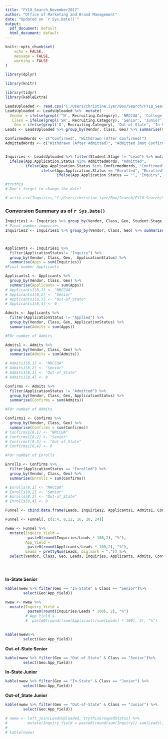 ```yaml
---
title: "FY18_Search_November2017"
author: "Office of Marketing and Brand Management"
date: "Updated on `r Sys.Date()`"
output:
  pdf_document: default
  html_document: default
---
```



```r
knitr::opts_chunk$set(
	echo = FALSE,
	message = FALSE,
	warning = FALSE
)
```

```r
library(dplyr)

library(knitr)

library(tidyr)
library(kableExtra)
```











```r
LeadsUploaded <- read.csv("C:/Users/christine.iyer/Box/Search/FY18_Search/Search_Oct_2017/Search_October2017_Downloads.csv", header = T, stringsAsFactors = F)
LeadsUploaded <- LeadsUploaded %>%  mutate(
  Vendor = ifelse(grepl('^N', Recruiting.Category), 'NRCCUA', 'College Board'),
   Class = ifelse(grepl('SR', Recruiting.Category), 'Senior', 'Junior') ,
    Geo = ifelse(grepl('O', Recruiting.Category), 'Out-of-State', 'In-State'))
Leads <- LeadsUploaded %>% group_by(Vendor, Class, Geo) %>% summarise(Leads = n())


```



```r

ConfirmedWords <- c("Confirmed", "Withdrawn (After Confirmed)")
AdmittedWords <- c("Withdrawn (After Admitted)", "Admitted (Not Confirmed)" )


Inquiries <- LeadsUploaded %>% filter(Student.Stage != "Lead") %>% mutate(ApplicationStatus =
  ifelse(App.Application.Status %in% AdmittedWords, "Admitted",
         ifelse(App.Application.Status %in% ConfirmedWords, "Confirmed",
                ifelse(App.Application.Status == "Enrolled", "Enrolled",
                       ifelse(App.Application.Status == "", "Inquiry", "Applied")))))

#trythis
# Don't forget to change the date!

# write.csv(Inquiries,"C:/Users/christine.iyer/Box/Search/FY18_Search/Search_Oct_2017/Conversions_October2017_4-6-20.csv", row.names = F)

```

### Conversion Summary as of `r Sys.Date()`

```r

Inquiries1 <- Inquiries %>% group_by(Vendor, Class, Geo, Student.Stage, ApplicationStatus) %>% summarise(Inquiries = n())
# Final number inquiries
Inquiries2 <- Inquiries1 %>% group_by(Vendor, Class, Geo) %>% summarise(Inquiries = sum(Inquiries))



Applicants <- Inquiries1 %>% 
  filter(ApplicationStatus!= "Inquiry") %>% 
  group_by(Vendor, Class, Geo,  ApplicationStatus) %>% 
  summarise(Apps = sum(Inquiries)) 
#Final number Applicants

Applicants1 <- Applicants %>% 
  group_by(Vendor, Class, Geo) %>% 
  summarise(Applicants = sum(Apps))
# Applicants1[8,1] <- "NRCCUA"
# Applicants1[8,2] <- "Senior"
# Applicants1[8,3] <- "Out-of_State"
# Applicants1[8,4] <- 0

```

```r

Admits <- Applicants %>% 
  filter(ApplicationStatus != "Applied") %>% 
  group_by(Vendor, Class, Geo, ApplicationStatus) %>% 
  summarise(Admits = sum(Apps))

#FOr number of Admits

Admits1 <- Admits %>% 
  group_by(Vendor, Class, Geo) %>% 
  summarise(Admits = sum(Admits))

# Admits1[8,1] <- "NRCCUA"
# Admits1[8,2] <- "Senior"
# Admits1[8,3] <- "Out-of_State"
# Admits1[8,4] <- 0

```


```r

Confirms <- Admits %>% 
  filter(ApplicationStatus != "Admitted") %>% 
  group_by(Vendor, Class, Geo, ApplicationStatus) %>% 
  summarise(Confirms = sum(Admits))

#FOr number of Admits

Confirms1 <- Confirms %>% 
  group_by(Vendor, Class, Geo) %>% 
  summarise(Confirms = sum(Confirms))
# Confirms1[8,1] <- "NRCCUA"
# Confirms1[8,2] <- "Senior"
# Confirms1[8,3] <- "Out-of_State"
# Confirms1[8,4] <- 0

```

```r
#FOr number of Enrolls

Enrolls <- Confirms %>% 
  filter(ApplicationStatus == "Enrolled") %>% 
  group_by(Vendor, Class, Geo) %>% 
  summarise(Enrolls = sum(Confirms))

# Enrolls[8,1] <- "NRCCUA"
# Enrolls[8,2] <- "Senior"
# Enrolls[8,3] <- "Out-of_State"
# Enrolls[8,4] <- 0

```

```r
Funnel <- cbind.data.frame(Leads, Inquiries2, Applicants1, Admits1, Confirms1, Enrolls)
```




```r

Funnel <- Funnel[, c(1:4, 8,12, 16, 20, 24)]
```






```r

nwew <- Funnel %>% 
  mutate(Inquiry_Yield = 
          paste0(round(Inquiries/Leads * 100,2), "%"),
         App_Yield = 
          paste0(round(Applicants/Leads * 100,2), "%"), 
         Leads = prettyNum(Leads, big.mark = ",")) %>% 
  select(Vendor, Class, Geo, Leads, Inquiries, Applicants, Admits, Confirms, Enrolls, Inquiry_Yield, App_Yield)


        
```




**In-State Senior**

```r
kable(nwew %>% filter(Geo == "In-State" & Class == "Senior")%>% 
        select(Geo:App_Yield)) 
```

```r
nwew <- nwew %>% 
  mutate(Inquiry_Yield = 
          paste0(round(Inquiries/Leads * 100), 2), "%") 
         # App_Yield = 
         #  paste0(round((sum(Applicant)/sum(Leads) * 100), 2), "%")
         

kable(nwew%>% 
        select(Geo:App_Yield))
```

**Out-of-State Senior **

```r
kable(nwew %>% filter(Geo == "Out-of-State" & Class == "Senior")%>% 
        select(Geo:App_Yield))
```

**In-State Junior**

```r
kable(nwew %>% filter(Geo == "In-State" & Class == "Junior") %>% 
        select(Geo:App_Yield))
```

**Out-of_State Junior**

```r
kable(nwew %>% filter(Geo == "Out-of-State" & Class == "Junior") %>% 
        select(Geo:App_Yield))
```

```r
# nwew <- left_join(LeadsUploaded, trythisGroupedStatus) %>% 
#         mutate(Inquiry_Yield = paste0(round(sum(Inquiry)/ sum(Leads),4) *100, "%"))
# 
# kable(nwew)
```

